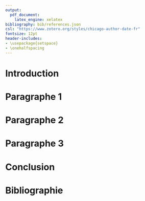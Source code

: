 ```yaml
---
output: 
  pdf_document:
    latex_engine: xelatex
bibliography: bib/references.json
csl: "https://www.zotero.org/styles/chicago-author-date-fr"
fontsize: 12pt
header-includes:
- \usepackage{setspace}
- \onehalfspacing
---
```

\begin{titlepage}
  \newpage
  \let\footnotesize\small
  \let\footnoterule\relax
  \let \footnote \thanks

  \baselineskip = 1.4\baselineskip

  \begin{center}
    \setcounter{page}{1}
    \includegraphics[height=20mm,keepaspectratio=true]{figures/logoULaval/ul_p}
    \null\vfil
    {\fontsize{16}{14}\selectfont \textbf{\@*TITRE DE L'ESSAI*}}
    \vfil
    \textbf{\@*VOTRE NOM*} \\
    *VOTRE NI*
    \vfil
    *NOM DU PROJET*\\*NUMERO DU COUR*
    \vfil
    Travail présenté à:\\
    \textbf{\@*PROFESSEUR À QUI LE TRAVAIL EST PRÉSENTÉ*} \\
    \vfil
    Departement de *VOTRE DÉPARTEMENT*\\Faculté *VOTRE FACULTÉ*\\Université Laval
    \vfil
    \vfil
    Québec, Canada \\
    \vfil
    \copyright \thinspace \@*VOTRE NOM*, `r Sys.setlocale("LC_TIME", "fr_FR.UTF-8"); format(Sys.Date(), "%d %B %Y")` \\
  \end{center}\par
\end{titlepage}

# Introduction

# Paragraphe 1

# Paragraphe 2

# Paragraphe 3

# Conclusion

# Bibliographie